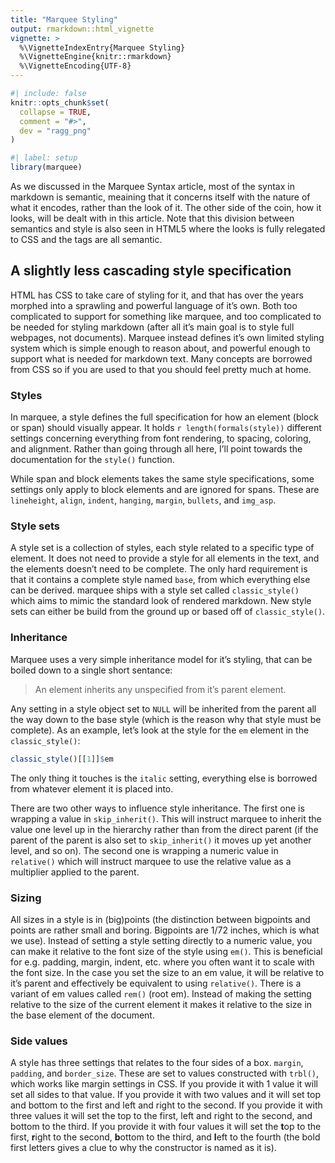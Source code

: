 ```yaml
---
title: "Marquee Styling"
output: rmarkdown::html_vignette
vignette: >
  %\VignetteIndexEntry{Marquee Styling}
  %\VignetteEngine{knitr::rmarkdown}
  %\VignetteEncoding{UTF-8}
---
```


```r
#| include: false
knitr::opts_chunk$set(
  collapse = TRUE,
  comment = "#>",
  dev = "ragg_png"
)
```

```r
#| label: setup
library(marquee)
```

As we discussed in the Marquee Syntax article, most of the syntax in markdown is semantic, meaining that it concerns itself with the nature of what it encodes, rather than the look of it. The other side of the coin, how it looks, will be dealt with in this article. Note that this division between semantics and style is also seen in HTML5 where the looks is fully relegated to CSS and the tags are all semantic.

## A slightly less cascading style specification

HTML has CSS to take care of styling for it, and that has over the years morphed into a sprawling and powerful language of it's own. Both too complicated to support for something like marquee, and too complicated to be needed for styling markdown (after all it's main goal is to style full webpages, not documents). Marquee instead defines it's own limited styling system which is simple enough to reason about, and powerful enough to support what is needed for markdown text. Many concepts are borrowed from CSS so if you are used to that you should feel pretty much at home.

### Styles

In marquee, a style defines the full specification for how an element (block or span) should visually appear. It holds `r length(formals(style))` different settings concerning everything from font rendering, to spacing, coloring, and alignment. Rather than going through all here, I'll point towards the documentation for the `style()` function.

While span and block elements takes the same style specifications, some settings only apply to block elements and are ignored for spans. These are `lineheight`, `align`, `indent`, `hanging`, `margin`, `bullets`, and `img_asp`.

### Style sets

A style set is a collection of styles, each style related to a specific type of element. It does not need to provide a style for all elements in the text, and the elements doesn't need to be complete. The only hard requirement is that it contains a complete style named `base`, from which everything else can be derived. marquee ships with a style set called `classic_style()` which aims to mimic the standard look of rendered markdown. New style sets can either be build from the ground up or based off of `classic_style()`.

### Inheritance

Marquee uses a very simple inheritance model for it's styling, that can be boiled down to a single short sentance:

> An element inherits any unspecified from it's parent element.

Any setting in a style object set to `NULL` will be inherited from the parent all the way down to the base style (which is the reason why that style must be complete). As an example, let's look at the style for the `em` element in the `classic_style()`:

```r
classic_style()[[1]]$em
```

The only thing it touches is the `italic` setting, everything else is borrowed from whatever element it is placed into.

There are two other ways to influence style inheritance. The first one is wrapping a value in `skip_inherit()`. This will instruct marquee to inherit the value one level up in the hierarchy rather than from the direct parent (if the parent of the parent is also set to `skip_inherit()` it moves up yet another level, and so on). The second one is wrapping a numeric value in `relative()` which will instruct marquee to use the relative value as a multiplier applied to the parent.

### Sizing

All sizes in a style is in (big)points (the distinction between bigpoints and points are rather small and boring. Bigpoints are 1/72 inches, which is what we use). Instead of setting a style setting directly to a numeric value, you can make it relative to the font size of the style using `em()`. This is beneficial for e.g. padding, margin, indent, etc. where you often want it to scale with the font size. In the case you set the size to an em value, it will be relative to it's parent and effectively be equivalent to using `relative()`. There is a variant of em values called `rem()` (root em). Instead of making the setting relative to the size of the current element it makes it relative to the size in the base element of the document.

### Side values

A style has three settings that relates to the four sides of a box. `margin`, `padding`, and `border_size`. These are set to values constructed with `trbl()`, which works like margin settings in CSS. If you provide it with 1 value it will set all sides to that value. If you provide it with two values and it will set top and bottom to the first and left and right to the second. If you provide it with three values it will set the top to the first, left and right to the second, and bottom to the third. If you provide it with four values it will set the **t**op to the first, **r**ight to the second, **b**ottom to the third, and **l**eft to the fourth (the bold first letters gives a clue to why the constructor is named as it is).
